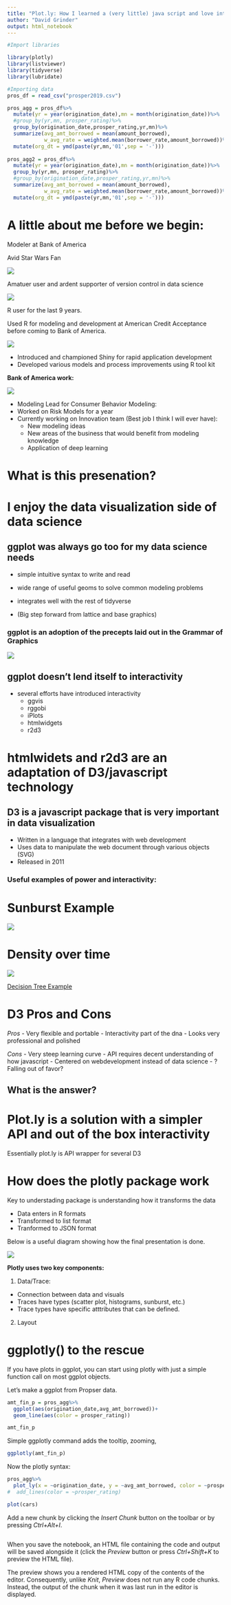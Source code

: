 ```yaml
---
title: "Plot.ly: How I learned a (very little) java script and love interactive plots:"
author: "David Grinder"
output: html_notebook
---
```


```r
#Import libraries

library(plotly)
library(listviewer)
library(tidyverse)
library(lubridate)
```

```r
#Importing data
pros_df = read_csv("prosper2019.csv")

```

```r

pros_agg = pros_df%>%
  mutate(yr = year(origination_date),mn = month(origination_date))%>%
  #group_by(yr,mn, prosper_rating)%>%
  group_by(origination_date,prosper_rating,yr,mn)%>%
  summarize(avg_amt_borrowed = mean(amount_borrowed),
            w_avg_rate = weighted.mean(borrower_rate,amount_borrowed))%>%
  mutate(org_dt = ymd(paste(yr,mn,'01',sep = '-')))
  
pros_agg2 = pros_df%>%
  mutate(yr = year(origination_date),mn = month(origination_date))%>%
  group_by(yr,mn, prosper_rating)%>%
  #group_by(origination_date,prosper_rating,yr,mn)%>%
  summarize(avg_amt_borrowed = mean(amount_borrowed),
            w_avg_rate = weighted.mean(borrower_rate,amount_borrowed))%>%
  mutate(org_dt = ymd(paste(yr,mn,'01',sep = '-')))


```



# A little about me before we begin:


Modeler at Bank of America

Avid Star Wars Fan

![](return_of_jedi.jpg)

Amatuer user and ardent supporter of version control in data science

![](git.png)

R user for the last 9 years.

Used R for modeling and development at American Credit Acceptance before coming to Bank of America.

![](ACA.png)

- Introduced and championed Shiny for rapid application development
- Developed various models and process improvements using R tool kit

**Bank of America work:**

![](https://www.underconsideration.com/brandnew/archives/bank_of_america_logo_animation_new_a.gif)

- Modeling Lead for Consumer Behavior Modeling:
- Worked on Risk Models for a year
- Currently working on Innovation team (Best job I think I will ever have):
  - New modeling ideas
  - New areas of the business that would benefit from modeling knowledge
  - Application of deep learning

# **What is this presenation?**

# **I enjoy the data visualization side of data science**

## **ggplot was always go too for my data science needs**

- simple intuitive syntax to write and read
- wide range of useful geoms to solve common modeling problems
- integrates well with the rest of tidyverse

- (Big step forward from lattice and base graphics)



### **ggplot is an adoption of the precepts laid out in the Grammar of Graphics** 

![](GG_concepts.png)

## ggplot doesn't lend itself to interactivity

- several efforts have introduced interactivity 
  - ggvis
  - rggobi
  - iPlots
  - htmlwidgets
  - r2d3

# htmlwidets and r2d3 are an adaptation of D3/javascript technology

## D3 is a javascript package that is very important in data visualization

- Written in a language that integrates with web development
- Uses data to manipulate the web document through various objects (SVG)
- Released in 2011

### Useful examples of power and interactivity:

# Sunburst Example

![](https://i.stack.imgur.com/H6O2K.gif)

# Density over time

![](https://media.giphy.com/media/NTjiuskIME6awKn1nD/giphy.gif)

[Decision Tree Example](http://bl.ocks.org/fractalytics/raw/495b63cf671b4c487bc40801366384e0/)


# **D3 Pros and Cons**

*Pros*
- Very flexible and portable
- Interactivity part of the dna
- Looks very professional and polished

*Cons*
- Very steep learning curve
  - API requires decent understanding of how javascript
- Centered on webdevelopment instead of data science
- ?Falling out of favor?

## What is the answer?

# **Plot.ly is a solution with a simpler API and out of the box interactivity**

Essentially plot.ly is API wrapper for several D3


# **How does the plotly package work**

Key to understading package is understanding how it transforms the data

- Data enters in R formats
- Transformed to list format 
- Tranformed to JSON format

Below is a useful diagram showing how the final presentation is done.

![](plotly_data_transform.svg)

**Plotly uses two key components:**

1. Data/Trace:
  - Connection between data and visuals
  - Traces have types (scatter plot, histograms, sunburst, etc.)
  - Trace types have specific atttributes that can be defined.
2. Layout


# **ggplotly() to the rescue**

If you have plots in ggplot, you can start using plotly with just a simple function call on most ggplot objects.


Let's make a ggplot from Propser data.  
```r
amt_fin_p = pros_agg%>%
  ggplot(aes(origination_date,avg_amt_borrowed))+
  geom_line(aes(color = prosper_rating))

amt_fin_p
```

Simple ggplotly command adds the tooltip, zooming, 

```r
ggplotly(amt_fin_p)
```

Now the plotly syntax:

```r
pros_agg%>%
  plot_ly(x = ~origination_date, y = ~avg_amt_borrowed, color = ~prosper_rating, type = 'scatter', mode = 'lines')
#  add_lines(color = ~prosper_rating)
```




```r
plot(cars)
```

Add a new chunk by clicking the *Insert Chunk* button on the toolbar or by pressing *Ctrl+Alt+I*.
```r

```

When you save the notebook, an HTML file containing the code and output will be saved alongside it (click the *Preview* button or press *Ctrl+Shift+K* to preview the HTML file).

The preview shows you a rendered HTML copy of the contents of the editor. Consequently, unlike *Knit*, *Preview* does not run any R code chunks. Instead, the output of the chunk when it was last run in the editor is displayed.
